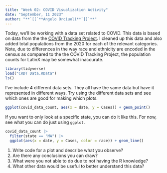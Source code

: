 ```yaml
---
title: "Week 02: COVID Visualization Activity"
date: "September, 11 2023"
author: "**`[[`**Angelo Orciuoli**`]]`**"
---
```


Today, we'll be working with a data set related to COVID.
This data is based on data from the the [COVID Tracking Project](https://covidtracking.com/).
I cleaned up this data and also added total populations from the 2020 for each of the relevant categories.
Note, due to differences in the way race and ethnicity are encoded in the census as compared to the the COVID Tracking Project, the population counts for LatinX may be somewhat inaccurate.

```r
library(tidyverse)
load("CRDT Data.RData")
ls()
```

I've include 4 different data sets.
They all have the same data but have it represented in different ways.
Try using the different data sets and see which ones are good for making which plots.


```r
ggplot(covid_data_count, aes(x = date, y = Cases)) + geom_point()
```



If you want to only look at a specific state, you can do it like this.
For now, see what you can do just using `ggplot`.

```r
covid_data_count |> 
  filter(state == "MA") |> 
  ggplot(aes(x = date, y = Cases, color = race)) + geom_line()
```

1. Write code for a plot and describe what you observe?
2. Are there any conclusions you can draw?
3. What were you not able to do due to not having the R knowledge?
4. What other data would be useful to better understand this data?
